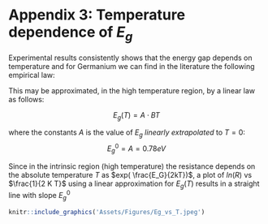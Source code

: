 \clearpage

# Appendix 3: Temperature dependence of $E_g$

Experimental results consistently shows that the energy gap depends on temperature and for Germanium we can find in the literature the following empirical law:

\begin{equation}
E_{ g }(T)=0.742-\frac { 4.8\cdot 10^{ -4 }T^{ 2 } }{ T+235 } \quad \quad [eV]
(\#eq:eGempiricalLaw)
\end{equation}


This may be approximated, in the high temperature region, by a linear law
as follows:

$$E_g (T) = A \cdot BT$$

where the constants $A$ is the value of $E_g$ *linearly extrapolated* to $T=0$:
$$E^0_g = A = 0.78eV$$

Since in the intrinsic region (high temperature) the resistance depends on the absolute temperature $T$ as $exp( \frac{E_G}{2kT})$, a plot of $ln( R )$ vs $\frac{1}{2 K T}$ using a linear approximation for $E_g(T)$ results in a straight line with slope $E^0_g$

```r
knitr::include_graphics('Assets/Figures/Eg_vs_T.jpeg')
```
